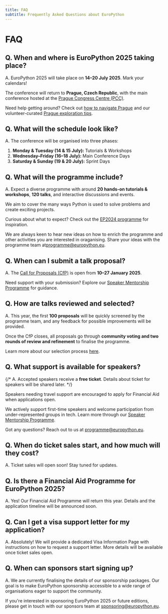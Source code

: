 ```yaml
---
title: FAQ
subtitle: Frequently Asked Questions about EuroPython
---
```


# FAQ

## **Q. When and where is EuroPython 2025 taking place?**

A. EuroPython 2025 will take place on **14–20 July 2025**. Mark your calendars!  

The conference will return to **Prague, Czech Republic**, with the main conference hosted at the [Prague Congress Centre (PCC)](https://www.praguecc.cz/en/homepage).  

Need help getting around? Check out [how to navigate Prague](/where) and our volunteer-curated [Prague exploration tips](/explore).

## **Q. What will the schedule look like?**

A. The conference will be organised into three phases:

1. **Monday & Tuesday (14 & 15 July):** Tutorials & Workshops  
2. **Wednesday–Friday (16–18 July):** Main Conference Days  
3. **Saturday & Sunday (19 & 20 July):** Sprint Days  

## **Q. What will the programme include?**

A. Expect a diverse programme with around **20 hands-on tutorials & workshops**, **120 talks**, and interactive discussions and events.  

We aim to cover the many ways Python is used to solve problems and create exciting projects.  

Curious about what to expect? Check out the [EP2024 programme](https://ep2024.europython.eu/schedule/) for inspiration.  

We are always keen to hear new ideas on how to enrich the programme and other activities you are interested in oraganising. 
Share your ideas with the programme team at[programme@europython.eu](mailto:programme@europython.eu).

## **Q. When can I submit a talk proposal?**

A. The [Call for Proposals (CfP)](/programme/cfp) is open from **10–27 January 2025**.  

Need support with your submission? Explore our [Speaker Mentorship Programme](programme/mentorship/) for guidance.

## **Q. How are talks reviewed and selected?**

A. This year, the first **100 proposals** will be quickly screened by the programme team, and any feedback for possible improvements will be provided.  

Once the CfP closes, all proposals go through **community voting and two rounds of review and refinement** to finalise the programme.  

Learn more about our selection process [here](/programme/selection/).


## **Q. What support is available for speakers?**
{/*
A. Accepted speakers receive a **free ticket**. Details about ticket for speakers will be shared later. 
*/}

Speakers needing travel support are encouraged to apply for Financial Aid when applications open.  

We actively support first-time speakers and welcome participation from under-represented groups in tech. Learn more through our [Speaker Mentorship Programme](/programme/mentorship).  

Got any questions? Reach out to us at [programme@europython.eu](mailto:programme@europython.eu).

## **Q. When do ticket sales start, and how much will they cost?**

A. Ticket sales will open soon! Stay tuned for updates.

## **Q. Is there a Financial Aid Programme for EuroPython 2025?**

A. Yes! Our Financial Aid Programme will return this year. Details and the application timeline will be announced soon.

## **Q. Can I get a visa support letter for my application?**

A. Absolutely! We will provide a dedicated Visa Information Page with instructions on how to request a support letter. More details will be available once ticket sales open.

## **Q. When can sponsors start signing up?**

A. We are currently finalising the details of our sponsorship packages. Our goal is to make EuroPython sponsorship accessible to a wide range of organisations eager to support the community.  

If you're interested in sponsoring EuroPython 2025 or future editions, please get in touch with our sponsors team at [sponsoring@europython.eu](mailto:sponsoring@europython.eu).
